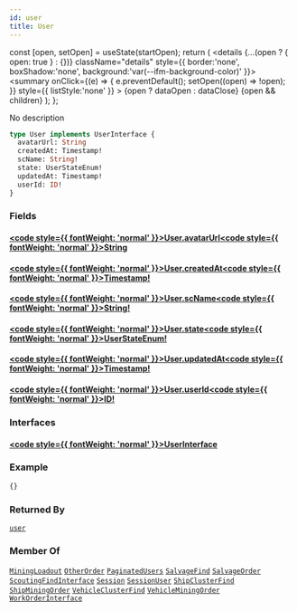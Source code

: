 ```yaml
---
id: user
title: User
---
```









  const [open, setOpen] = useState(startOpen);
  return (
    <details {...(open ? { open: true } : {})} className="details" style={{ border:'none', boxShadow:'none', background:'var(--ifm-background-color)' }}>
      <summary
        onClick={(e) => {
          e.preventDefault();
          setOpen((open) => !open);
        }}
        style={{ listStyle:'none' }}
      >
      {open ? dataOpen : dataClose}
      </summary>
      {open && children}
    </details>
  );
};








No description


```graphql
type User implements UserInterface {
  avatarUrl: String
  createdAt: Timestamp!
  scName: String!
  state: UserStateEnum!
  updatedAt: Timestamp!
  userId: ID!
}
```




### Fields

#### [<code style={{ fontWeight: 'normal' }}>User.<b>avatarUrl</b></code>](#)<Bullet />[<code style={{ fontWeight: 'normal' }}><b>String</b></code>](/api/types/scalars/string) <Badge class="badge badge--secondary " text="scalar"/> 



#### [<code style={{ fontWeight: 'normal' }}>User.<b>createdAt</b></code>](#)<Bullet />[<code style={{ fontWeight: 'normal' }}><b>Timestamp!</b></code>](/api/types/scalars/timestamp) <Badge class="badge badge--secondary badge--non_null" text="non-null"/> <Badge class="badge badge--secondary " text="scalar"/> 



#### [<code style={{ fontWeight: 'normal' }}>User.<b>scName</b></code>](#)<Bullet />[<code style={{ fontWeight: 'normal' }}><b>String!</b></code>](/api/types/scalars/string) <Badge class="badge badge--secondary badge--non_null" text="non-null"/> <Badge class="badge badge--secondary " text="scalar"/> 



#### [<code style={{ fontWeight: 'normal' }}>User.<b>state</b></code>](#)<Bullet />[<code style={{ fontWeight: 'normal' }}><b>UserStateEnum!</b></code>](/api/types/enums/user-state-enum) <Badge class="badge badge--secondary badge--non_null" text="non-null"/> <Badge class="badge badge--secondary " text="enum"/> 



#### [<code style={{ fontWeight: 'normal' }}>User.<b>updatedAt</b></code>](#)<Bullet />[<code style={{ fontWeight: 'normal' }}><b>Timestamp!</b></code>](/api/types/scalars/timestamp) <Badge class="badge badge--secondary badge--non_null" text="non-null"/> <Badge class="badge badge--secondary " text="scalar"/> 



#### [<code style={{ fontWeight: 'normal' }}>User.<b>userId</b></code>](#)<Bullet />[<code style={{ fontWeight: 'normal' }}><b>ID!</b></code>](/api/types/scalars/id) <Badge class="badge badge--secondary badge--non_null" text="non-null"/> <Badge class="badge badge--secondary " text="scalar"/> 



### Interfaces

#### [<code style={{ fontWeight: 'normal' }}><b>UserInterface</b></code>](/api/types/interfaces/user-interface) <Badge class="badge badge--secondary " text="interface"/> 





### Example


```graphql
{}
```




### Returned By

[`user`](/api/operations/queries/user)  <Badge class="badge badge--secondary badge--relation" text="query"/>

### Member Of

[`MiningLoadout`](/api/types/objects/mining-loadout)  <Badge class="badge badge--secondary badge--relation" text="object"/><Bullet />[`OtherOrder`](/api/types/objects/other-order)  <Badge class="badge badge--secondary badge--relation" text="object"/><Bullet />[`PaginatedUsers`](/api/types/objects/paginated-users)  <Badge class="badge badge--secondary badge--relation" text="object"/><Bullet />[`SalvageFind`](/api/types/objects/salvage-find)  <Badge class="badge badge--secondary badge--relation" text="object"/><Bullet />[`SalvageOrder`](/api/types/objects/salvage-order)  <Badge class="badge badge--secondary badge--relation" text="object"/><Bullet />[`ScoutingFindInterface`](/api/types/interfaces/scouting-find-interface)  <Badge class="badge badge--secondary badge--relation" text="interface"/><Bullet />[`Session`](/api/types/objects/session)  <Badge class="badge badge--secondary badge--relation" text="object"/><Bullet />[`SessionUser`](/api/types/objects/session-user)  <Badge class="badge badge--secondary badge--relation" text="object"/><Bullet />[`ShipClusterFind`](/api/types/objects/ship-cluster-find)  <Badge class="badge badge--secondary badge--relation" text="object"/><Bullet />[`ShipMiningOrder`](/api/types/objects/ship-mining-order)  <Badge class="badge badge--secondary badge--relation" text="object"/><Bullet />[`VehicleClusterFind`](/api/types/objects/vehicle-cluster-find)  <Badge class="badge badge--secondary badge--relation" text="object"/><Bullet />[`VehicleMiningOrder`](/api/types/objects/vehicle-mining-order)  <Badge class="badge badge--secondary badge--relation" text="object"/><Bullet />[`WorkOrderInterface`](/api/types/interfaces/work-order-interface)  <Badge class="badge badge--secondary badge--relation" text="interface"/>